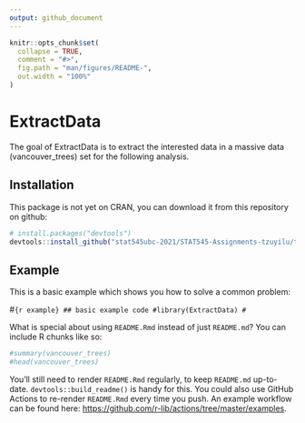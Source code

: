 ```yaml
---
output: github_document
---
```


<!-- README.md is generated from README.Rmd. Please edit that file -->

```r
knitr::opts_chunk$set(
  collapse = TRUE,
  comment = "#>",
  fig.path = "man/figures/README-",
  out.width = "100%"
)
```

# ExtractData

<!-- badges: start -->
<!-- badges: end -->

The goal of ExtractData is to extract the interested data in a massive data (vancouver_trees) set for the following analysis.

## Installation

This package is not yet on CRAN, you can download it from this repository on github:

``` r
# install.packages("devtools")
devtools::install_github("stat545ubc-2021/STAT545-Assignments-tzuyilu/tree/main/Assignment_B-2/ExtractData")
```
## Example

This is a basic example which shows you how to solve a common problem:

#```{r example}
## basic example code
#library(ExtractData)
#```

What is special about using `README.Rmd` instead of just `README.md`? You can include R chunks like so:

```r
#summary(vancouver_trees)
#head(vancouver_trees)
```

You'll still need to render `README.Rmd` regularly, to keep `README.md` up-to-date. `devtools::build_readme()` is handy for this. You could also use GitHub Actions to re-render `README.Rmd` every time you push. An example workflow can be found here: <https://github.com/r-lib/actions/tree/master/examples>.


